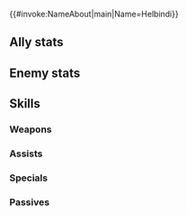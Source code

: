 {{#invoke:NameAbout|main|Name=Helbindi}}{{HeroPage Tabs}}
{{Hero Infobox
|Name=Helbindi
|Title=Savage Scourge
|Origin=Fire Emblem Heroes
|Gender=Male
|WeaponType=Green Axe
|MoveType=Infantry
|actorEN=Raymond K. Essel
|actorJP=中井和哉
|artist=前嶋重機
|additionDate=September 14, 2018
|releaseDate=September 21, 2018
|poolDate=October 23, 2018
|randomStartTime=2018-10-21T07:00:00Z
|poolRarities=5
|Person=Helbindi
|TagID=ヘルビンディ
|InternalID=296
|EnemyInternalID=36
|cv1=0
|cv2=300400
|description=Rough and tumble general of Múspell, the Kingdom of Flame. Came from nothing and rose through the ranks thanks to his talent in battle.
|Properties=specRate_202108
}}
==Ally stats==
{{Stats Page|noheader=1
|Lv1HP=18|Lv1ATK=9|Lv1SPD=5|Lv1DEF=9|Lv1RES=7
|GRHP=60|GRATK=60|GRSPD=30|GRDEF=60|GRRES=55
}}
==Enemy stats==
{{Stats Page/Generic|noheader=1
|Lv1HP=19|Lv1ATK=9|Lv1SPD=5|Lv1DEF=10|Lv1RES=8
|GRHP=60|GRATK=60|GRSPD=40|GRDEF=60|GRRES=55
}}
==Skills==
===Weapons===
{{Weapons Table
|weapon1=Iron Axe
|weapon1Default=1
|weapon1Unlock=1
|weapon2=Steel Axe
|weapon2Default=3
|weapon2Unlock=2
|weapon3=Silver Axe
|weapon3Default=4
|weapon3Unlock=3
|weapon4=Býleistr
|weapon4Default=5
|weapon4Unlock=5
|hasEnemy=1
}}

===Assists===
{{Assists Table}}
===Specials===
{{Specials Table
|special1=Retribution
|special1Default=4
|special1Unlock=3
|special2=Vengeance
|special2Unlock=4
}}
===Passives===
{{Passives Table
|passiveA1=G Duel Infantry 1
|passiveA2=G Duel Infantry 2
|passiveA3=G Duel Infantry 3
|passiveA1Unlock=3
|passiveA2Unlock=4
|passiveA3Unlock=5
|passiveB1=Guard 1
|passiveB2=Guard 2
|passiveB3=Guard 3
|passiveB1Unlock=1
|passiveB2Unlock=2
|passiveB3Unlock=4
|passiveC1=Infantry Pulse 1
|passiveC2=Infantry Pulse 2
|passiveC3=Infantry Pulse 3
|passiveC1Unlock=3
|passiveC2Unlock=4
|passiveC3Unlock=5
}}
{{Heroes Navbox}}
{{Enemies Navbox}}
